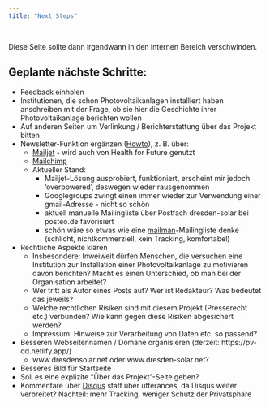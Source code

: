 ```yaml
---
title: "Next Steps"
---
```


::: {.callout-note}
## 
Diese Seite sollte dann irgendwann in den internen Bereich verschwinden.
:::


## Geplante nächste Schritte:
* Feedback einholen
* Institutionen, die schon Photovoltaikanlagen installiert haben anschreiben mit der Frage, ob sie hier die Geschichte ihrer Photovoltaikanlage berichten wollen
* Auf anderen Seiten um Verlinkung / Berichterstattung über das Projekt bitten
* Newsletter-Funktion ergänzen ([Howto](https://quarto.org/docs/websites/website-blog.html#subscriptions)), z. B. über:
  + [Mailjet](https://www.mailjet.com/pricing/) - wird auch von Health for Future genutzt
  + [Mailchimp](https://mailchimp.com/de/?currency=EUR)
  + Aktueller Stand: 
    - Mailjet-Lösung ausprobiert, funktioniert, erscheint mir jedoch 'overpowered', deswegen wieder rausgenommen
    - Googlegroups zwingt einen immer wieder zur Verwendung einer gmail-Adresse - nicht so schön
    - aktuell manuelle Mailingliste über Postfach dresden-solar bei posteo.de favorisiert
    - schön wäre so etwas wie eine [mailman](http://www.list.org/)-Mailingliste denke (schlicht, nichtkommerziell, kein Tracking, komfortabel)
* Rechtliche Aspekte klären
  + Insbesondere: Inweiweit dürfen Menschen, die versuchen eine Institution zur Installation einer Photovoltaikanlage zu motivieren davon berichten? Macht es einen Unterschied, ob man bei der Organisation arbeitet? 
  + Wer tritt als Autor eines Posts auf? Wer ist Redakteur? Was bedeutet das jeweils?
  + Welche rechtlichen Risiken sind mit diesem Projekt (Presserecht etc.) verbunden? Wie kann gegen diese Risiken abgesichert werden?
  + Impressum: Hinweise zur Verarbeitung von Daten etc. so passend?
* Besseren Webseitennamen / Domäne organisieren (derzeit: https://pv-dd.netlify.app/)
  + www.dresdensolar.net oder www.dresden-solar.net?
* Besseres Bild für Startseite
* Soll es eine explizite "Über das Projekt"-Seite geben?
* Kommentare über [Disqus](https://help.disqus.com/en/articles/1717112-universal-embed-code) statt über utterances, da Disqus weiter verbreitet? Nachteil: mehr Tracking, weniger Schutz der Privatsphäre
